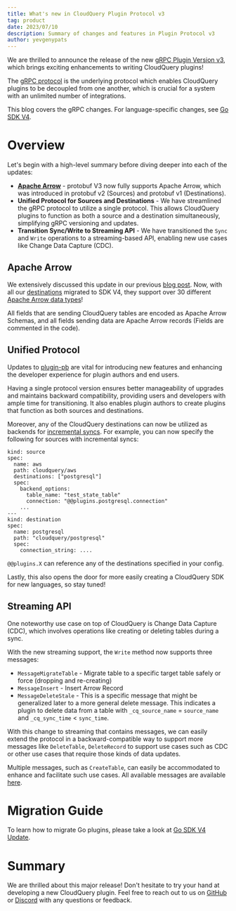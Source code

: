 ```yaml
---
title: What's new in CloudQuery Plugin Protocol v3
tag: product
date: 2023/07/10
description: Summary of changes and features in Plugin Protocol v3
author: yevgenypats
---
```



<BlogHeader/>

We are thrilled to announce the release of the new [gRPC Plugin Version v3](https://github.com/cloudquery/plugin-pb/blob/main/plugin/v3/plugin.proto), which brings exciting enhancements to writing CloudQuery plugins!

The [gRPC protocol](https://github.com/cloudquery/plugin-pb) is the underlying protocol which enables CloudQuery plugins to be decoupled from one another, which is crucial for a system with an unlimited number of integrations.

This blog covers the gRPC changes. For language-specific changes, see [Go SDK V4](./go-sdk-v4).

# Overview

Let's begin with a high-level summary before diving deeper into each of the updates:

- **[Apache Arrow](./adopting-apache-arrow-at-cloudquery)** - protobuf V3 now fully supports Apache Arrow, which was introduced in protobuf v2 (Sources) and protobuf v1 (Destinations).
- **Unified Protocol for Sources and Destinations** - We have streamlined the gRPC protocol to utilize a single protocol. This allows CloudQuery plugins to function as both a source and a destination simultaneously, simplifying gRPC versioning and updates.
- **Transition Sync/Write to Streaming API** - We have transitioned the `Sync` and `Write` operations to a streaming-based API, enabling new use cases like Change Data Capture (CDC).

## Apache Arrow

We extensively discussed this update in our previous [blog post](./adopting-apache-arrow-at-cloudquery). Now, with all our [destinations](../docs/plugins/destinations/overview) migrated to SDK V4, they support over 30 different [Apache Arrow data types](https://arrow.apache.org/docs/python/api/datatypes.html)!

All fields that are sending CloudQuery tables are encoded as Apache Arrow Schemas, and all fields sending data are Apache Arrow records (Fields are commented in the code).

## Unified Protocol

Updates to [plugin-pb](https://github.com/cloudquery/plugin-pb/blob/main/plugin/v3/plugin.proto) are vital for introducing new features and enhancing the developer experience for plugin authors and end users.

Having a single protocol version ensures better manageability of upgrades and maintains backward compatibility, providing users and developers with ample time for transitioning. It also enables plugin authors to create plugins that function as both sources and destinations.

Moreover, any of the CloudQuery destinations can now be utilized as backends for [incremental syncs](docs/core-concepts/syncs#incremental-table-syncs). For example, you can now specify the following for sources with incremental syncs:

```
kind: source
spec:
  name: aws
  path: cloudquery/aws
  destinations: ["postgresql"]
  spec:
    backend_options:
      table_name: "test_state_table"
      connection: "@@plugins.postgresql.connection"
    ...
---
kind: destination
spec:
  name: postgresql
  path: "cloudquery/postgresql"
  spec:
    connection_string: .... 
```

`@@plugins.X` can reference any of the destinations specified in your config.

Lastly, this also opens the door for more easily creating a CloudQuery SDK for new languages, so stay tuned!

## Streaming API

One noteworthy use case on top of CloudQuery is Change Data Capture (CDC), which involves operations like creating or deleting tables during a sync.

With the new streaming support, the `Write` method now supports three messages:

- `MessageMigrateTable` - Migrate table to a specific target table safely or force (dropping and re-creating)
- `MessageInsert` - Insert Arrow Record
- `MessageDeleteStale` - This is a specific message that might be generalized later to a more general delete message. This indicates a plugin to delete data from a table with `_cq_source_name` = `source_name` and `_cq_sync_time` < `sync_time`.

With this change to streaming that contains messages, we can easily extend the protocol in a backward-compatible way to support more messages like `DeleteTable`, `DeleteRecord` to support use cases such as CDC or other use cases that require those kinds of data updates.

Multiple messages, such as `CreateTable`, can easily be accommodated to enhance and facilitate such use cases. All available messages are available [here](https://github.com/cloudquery/plugin-pb/blob/main/plugin/v3/plugin.proto#L103).

# Migration Guide

To learn how to migrate Go plugins, please take a look at [Go SDK V4 Update](./go_sdk_v4).

# Summary

We are thrilled about this major release! Don't hesitate to try your hand at developing a new CloudQuery plugin. Feel free to reach out to us on [GitHub](https://github.com/cloudquery/cloudquery) or [Discord](https://cloudquery.io/discord) with any questions or feedback.
